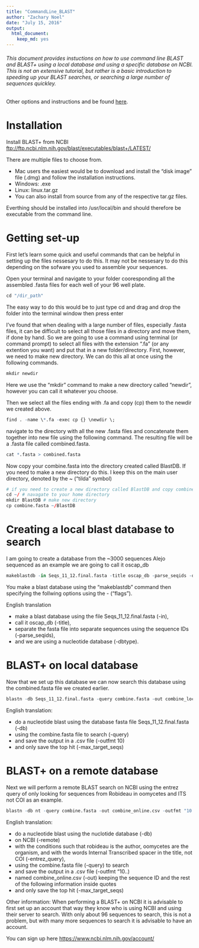 ```yaml
---
title: "CommandLine_BLAST"
author: "Zachary Noel"
date: "July 15, 2016"
output:
  html_document:
    keep_md: yes
---
```


###### This document provides instuctions on how to use command line BLAST and BLAST+ using a local database and using a specific database on NCBI. This is not an extensive tutorial, but rather is a basic introduction to speeding up your BLAST searches, or searching a large number of sequences quickley.
Other options and instructions and be found [here](http://www.ncbi.nlm.nih.gov/books/NBK279675/). 

# Installation
Install BLAST+ from NCBI [ftp://ftp.ncbi.nlm.nih.gov/blast/executables/blast+/LATEST/](ftp://ftp.ncbi.nlm.nih.gov/blast/executables/blast+/LATEST/)

There are multiple files to choose from.

* Mac users the easiest would be to download and install the "disk image" file (.dmg) and follow the installation instructions. 
* Windows: .exe 
* Linux: linux.tar.gz 
* You can also install from source from any of the respective tar.gz files.

Everthing should be installed into /usr/local/bin and should therefore be executable from the command line. 

# Getting set-up
First let's learn some quick and useful commands that can be helpful in setting up the files nessesary to do this. It may not be nessesary to do this depending on the sofware you used to assemble your sequences. 

Open your terminal and navigate to your folder cooresponding all the assembled .fasta files for each well of your 96 well plate.  
```r
cd "/dir_path"
```
The easy way to do this would be to just type cd and drag and drop the folder into the terminal window then press enter 

I've found that when dealing with a large number of files, especially .fasta files, it can be difficult to select all those files in a directory and move them, if done by hand. So we are going to use a command using terminal (or command prompt) to select all files with the extension ".fa" (or any extention you want) and put that in a new folder/directory. First, however, we need to make  new directory. We can do this all at once using the following commands.

```r
mkdir newdir
```
Here we use the "mkdir" command to make a new directory called "newdir", however you can call it whatever you choose. 

Then we select all the files ending with .fa and copy (cp) them to the newdir we created above. 
```r
find . -name \*.fa -exec cp {} \newdir \;
```

navigate to the directory with all the new .fasta files and concatenate them together into new file using the following command. The resulting file will be a .fasta file called combined.fasta. 
```r
cat *.fasta > combined.fasta
```

Now copy your combine.fasta into the directory created called BlastDB. If you need to make a new directory do this. 
I keep this on the main user directory, denoted by the ~ ("tilda" symbol)

```r
# if you need to create a new directory called BlastDB and copy combined.fasta to that directory. 
cd ~/ # navagate to your home directory 
mkdir BlastDB # make new directory 
cp combine.fasta ~/BlastDB
```

# Creating a local blast database to search

I am going to create a database from the ~3000 sequences Alejo sequenced as an example we are going to call it oscap_db

```r
makeblastdb -in Seqs_11_12.final.fasta -title oscap_db -parse_seqids -dbtype nucl
```
You make a blast database using the "makeblastdb" command then specifying the follwing options using the - ("flags").

English translation 

* make a blast database using the file Seqs_11_12.final.fasta (-in), 
* call it oscap_db (-title), 
* separate the fasta file into separate sequences using the sequence IDs (-parse_seqids), 
* and we are using a nucleotide database (-dbtype). 

# BLAST+ on local database

Now that we set up this database we can now search this database using the combined.fasta file we created earlier. 

```r
blastn -db Seqs_11_12.final.fasta -query combine.fasta -out combine_local.csv -outfmt 10  -max_target_seqs 1
```

English translation: 

* do a nucleotide blast using the database fasta file Seqs_11_12.final.fasta (-db) 
* using the combine.fasta file to search (-query) 
* and save the output in a .csv file (-outfmt 10) 
* and only save the top hit (-max_target_seqs)

# BLAST+ on a remote database

Next we will perform a remote BLAST search on NCBI using the entrez query of only looking for sequences from Robideau in oomycetes and ITS not COI as an example. 

```r
blastn -db nt -query combine.fasta -out combine_online.csv -outfmt "10 qseqid salltitles staxids sseqid pident length mismatch gapopen qstart qend sstart send " -max_target_seqs 1 -remote -entrez_query "robideau[author] AND oomycetes[orgn] AND Internal Transcribed spacer NOT COI"
```

English translation: 

* do a nucleotide blast using the nuclotide database (-db) 
* on NCBI (-remote) 
* with the conditions such that robideau is the author, oomycetes are the organism, and with the words Internal Transcribed spacer in the title, not COI (-entrez_query), 
* using the combine.fasta file (-query) to search 
* and save the output in a .csv file (-outfmt "10..) 
* named combine_online.csv (-out) keeping the sequence ID and the rest of the following information inside quotes 
* and only save the top hit (-max_target_seqs)

Other information: When performing a BLAST+ on NCBI it is advisable to first set up an account that way they know who is using NCBI and using their server to search. With only about 96 sequences to search, this is not a problem, but with many more sequences to search it is advisable to have an account. 

You can sign up here [https://www.ncbi.nlm.nih.gov/account/](https://www.ncbi.nlm.nih.gov/account/) 